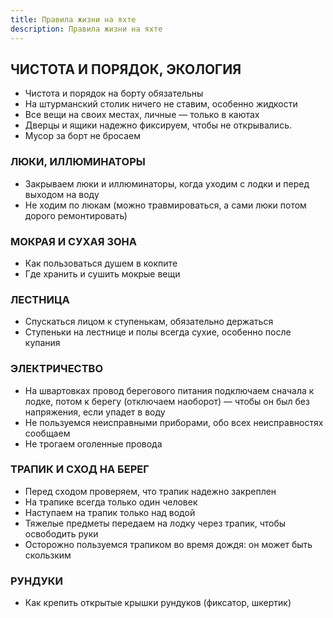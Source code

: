 ```yaml
---
title: Правила жизни на яхте
description: Правила жизни на яхте
---
```


## ЧИСТОТА И ПОРЯДОК, ЭКОЛОГИЯ 

- Чистота и порядок на борту обязательны 
- На штурманский столик ничего не ставим, особенно жидкости 
- Все вещи на своих местах, личные — только в каютах 
- Дверцы и ящики надежно фиксируем, чтобы не открывались. 
- Мусор за борт не бросаем 

### ЛЮКИ, ИЛЛЮМИНАТОРЫ 
- Закрываем люки и иллюминаторы, когда уходим с лодки и перед выходом на воду 
- Не ходим по люкам (можно травмироваться, а сами люки потом дорого ремонтировать) 

### МОКРАЯ И СУХАЯ ЗОНА 
- Как пользоваться душем в кокпите 
- Где хранить и сушить мокрые вещи 

### ЛЕСТНИЦА 
- Спускаться лицом к ступенькам, обязательно держаться 
- Ступеньки на лестнице и полы всегда сухие, особенно после купания 

### ЭЛЕКТРИЧЕСТВО 
- На швартовках провод берегового питания подключаем сначала к лодке, потом к берегу (отключаем наоборот) — чтобы он был без напряжения, если упадет в воду 
- Не пользуемся неисправными приборами, обо всех неисправностях сообщаем 
- Не трогаем оголенные провода

### ТРАПИК И СХОД НА БЕРЕГ 
- Перед сходом проверяем, что трапик надежно закреплен 
- На трапике всегда только один человек 
- Наступаем на трапик только над водой 
- Тяжелые предметы передаем на лодку через трапик, чтобы освободить руки 
- Осторожно пользуемся трапиком во время дождя: он может быть скользким 

### РУНДУКИ 
- Как крепить открытые крышки рундуков (фиксатор, шкертик)
